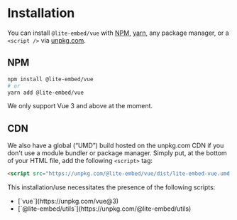 
# Installation

You can install `@lite-embed/vue` with [NPM](https://www.npmjs.com/@lite-embed/vue), [yarn](https://yarnpkg.com/package/@lite-embed/vue), any package manager, or a `<script />` via [unpkg.com](https://unpkg.com/@lite-embed/vue).

## NPM

```bash
npm install @lite-embed/vue
# or
yarn add @lite-embed/vue
```

<Callout emoji="💡">We only support Vue 3 and above at the moment.</Callout>

## CDN

We also have a global (“UMD”) build hosted on the unpkg.com CDN if you don't use a module bundler or package manager. Simply put, at the bottom of your HTML file, add the following `<script>` tag:

```html
<script src="https://unpkg.com/@lite-embed/vue/dist/lite-embed-vue.umd.js"></script>
```

<Callout emoji="💡">
  This installation/use necessitates the presence of the following scripts:
  <ul>
    <li>[`vue`](https://unpkg.com/vue@3)</li>
    <li>[`@lite-embed/utils`](https://unpkg.com/@lite-embed/utils)</li>
  </ul>
</Callout>
